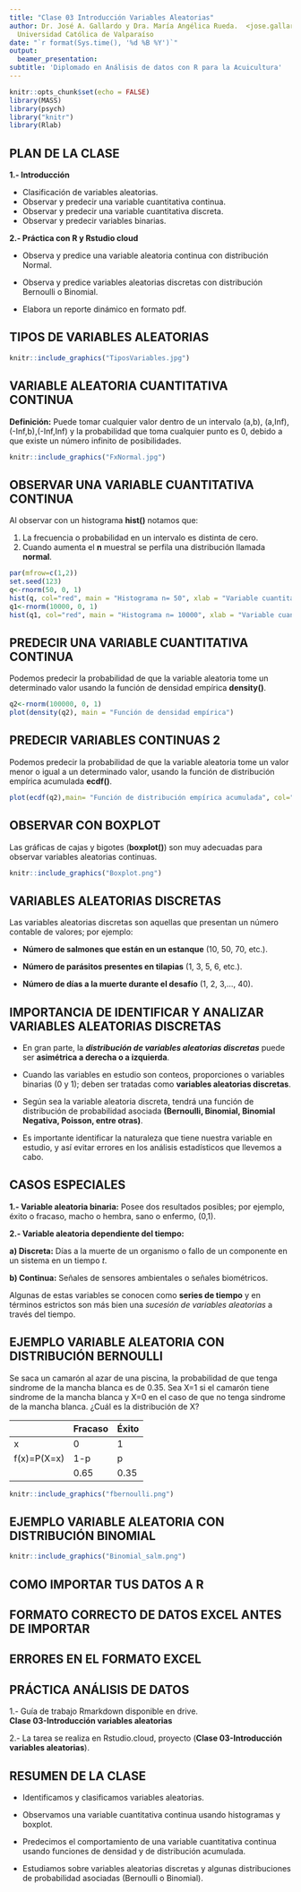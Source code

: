 ```yaml
---
title: "Clase 03 Introducción Variables Aleatorias"
author: Dr. José A. Gallardo y Dra. María Angélica Rueda.  <jose.gallardo@pucv.cl>  |  Pontificia
  Universidad Católica de Valparaíso
date: "`r format(Sys.time(), '%d %B %Y')`"
output:
  beamer_presentation:
subtitle: 'Diplomado en Análisis de datos con R para la Acuicultura'
---
```


```r
knitr::opts_chunk$set(echo = FALSE)
library(MASS)
library(psych)
library("knitr")
library(Rlab)
```

## **PLAN DE LA CLASE**

**1.- Introducción**

- Clasificación de variables aleatorias.
- Observar y predecir una variable cuantitativa continua.
- Observar y predecir una variable cuantitativa discreta.
- Observar y predecir variables binarias.

**2.- Práctica con R y Rstudio cloud**

- Observa y predice una variable aleatoria continua con distribución Normal.

- Observa y predice variables aleatorias discretas con distribución Bernoulli o Binomial.

- Elabora un reporte dinámico en formato pdf.

## **TIPOS DE VARIABLES ALEATORIAS**

```r
knitr::include_graphics("TiposVariables.jpg")
```

## **VARIABLE ALEATORIA CUANTITATIVA CONTINUA**

**Definición:** Puede tomar cualquier valor dentro de un intervalo (a,b), (a,Inf), (-Inf,b),(-Inf,Inf) y la probabilidad que toma cualquier punto es 0, debido a que existe un número infinito de posibilidades.

```r
knitr::include_graphics("FxNormal.jpg")
```

## **OBSERVAR UNA VARIABLE CUANTITATIVA CONTINUA**

Al observar con un histograma **hist()** notamos que: 

1. La frecuencia o probabilidad en un intervalo es distinta de cero.  
2. Cuando aumenta el **n** muestral se perfila una distribución llamada **normal**.    

```r
par(mfrow=c(1,2))
set.seed(123)
q<-rnorm(50, 0, 1)
hist(q, col="red", main = "Histograma n= 50", xlab = "Variable cuantitativa continua")
q1<-rnorm(10000, 0, 1)
hist(q1, col="red", main = "Histograma n= 10000", xlab = "Variable cuantitativa continua")
```

## **PREDECIR UNA VARIABLE CUANTITATIVA CONTINUA**

Podemos predecir la probabilidad de que la variable aleatoria tome un determinado valor usando la función de densidad empírica **density()**.

```r

q2<-rnorm(100000, 0, 1)
plot(density(q2), main = "Función de densidad empírica")

```

## **PREDECIR VARIABLES CONTINUAS 2**

Podemos predecir la probabilidad de que la variable aleatoria tome un valor menor o igual a un determinado valor, usando la función de distribución empírica acumulada **ecdf()**.

```r
 
plot(ecdf(q2),main= "Función de distribución empírica acumulada", col="red")
```

## **OBSERVAR CON BOXPLOT**

Las gráficas de cajas y bigotes (**boxplot()**) son muy adecuadas para observar variables aleatorias continuas.

[^1]: **IQR =** **_Rango intercuantílico_** es la diferencia entre el tercer cuartil (75%) y el primer cuartil (25%) de una distribución.

```r

knitr::include_graphics("Boxplot.png")
```

## **VARIABLES ALEATORIAS DISCRETAS**

Las variables aleatorias discretas son aquellas que presentan un número contable de valores; por ejemplo:

* **Número de salmones que están en un estanque** (10, 50, 70, etc.).

* **Número de parásitos presentes en tilapias** (1, 3, 5, 6, etc.).

* **Número de días a la muerte durante el desafío** (1, 2, 3,..., 40).

## **IMPORTANCIA DE IDENTIFICAR Y ANALIZAR VARIABLES ALEATORIAS DISCRETAS**

* En gran parte, la **_distribución de variables aleatorias discretas_** puede ser **asimétrica a derecha o a izquierda**.

* Cuando las variables en estudio son conteos, proporciones o variables binarias (0 y 1); deben ser tratadas como **variables aleatorias discretas**. 

* Según sea la variable aleatoria discreta, tendrá una función de distribución de probabilidad asociada **(Bernoulli, Binomial, Binomial Negativa, Poisson, entre otras)**. 

* Es importante identificar la naturaleza que tiene nuestra variable en estudio, y así evitar errores en los análisis estadísticos que llevemos a cabo. 

## **CASOS ESPECIALES**

**1.- Variable aleatoria binaria:** Posee dos resultados posibles; por ejemplo, éxito o fracaso, macho o hembra, sano o enfermo, (0,1).

**2.- Variable aleatoria dependiente del tiempo:** 

**a) Discreta:** Días a la muerte de un organismo o fallo de un componente en un sistema en un tiempo *t*.  
  
**b) Continua:** Señales de sensores ambientales o señales biométricos.
  
Algunas de estas variables se conocen como **series de tiempo** y en términos estrictos son más bien una *sucesión de variables aleatorias* a través del tiempo.

## **EJEMPLO VARIABLE ALEATORIA CON DISTRIBUCIÓN BERNOULLI**

Se saca un camarón al azar de una piscina, la probabilidad de que tenga sindrome de la mancha blanca es de 0.35. Sea X=1 si el camarón tiene sindrome de la mancha blanca y X=0 en el caso de que no tenga sindrome de la mancha blanca. ¿Cuál es la distribución de X?

|             | Fracaso | Éxito |
|-------------|---------|-------|
| x           | 0       | 1     |
| f(x)=P(X=x) | 1-p     | p     |
|             | 0.65    | 0.35  |

```r

knitr::include_graphics("fbernoulli.png")
```

## **EJEMPLO VARIABLE ALEATORIA CON DISTRIBUCIÓN BINOMIAL**

```r
knitr::include_graphics("Binomial_salm.png")
```

## **COMO IMPORTAR TUS DATOS A R**

## **FORMATO CORRECTO DE DATOS EXCEL ANTES DE IMPORTAR**

## **ERRORES EN EL FORMATO EXCEL**

## **PRÁCTICA ANÁLISIS DE DATOS**

1.- Guía de trabajo Rmarkdown disponible en drive.  
**Clase 03-Introducción variables aleatorias**

2.- La tarea se realiza en Rstudio.cloud, proyecto (**Clase 03-Introducción variables aleatorias**).

## **RESUMEN DE LA CLASE**

- Identificamos  y clasificamos variables aleatorias.

- Observamos una variable cuantitativa continua usando histogramas y boxplot.

- Predecimos el comportamiento de una variable cuantitativa continua usando funciones de densidad y de distribución acumulada.

- Estudiamos sobre variables aleatorias discretas y algunas distribuciones de probabilidad asociadas (Bernoulli o Binomial).


